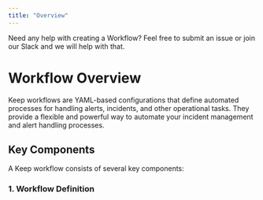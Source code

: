 ```yaml
---
title: "Overview"
---
```


<Note>Need any help with creating a Workflow? Feel free to submit an issue or join our Slack and we will help with that.</Note>

# Workflow Overview

Keep workflows are YAML-based configurations that define automated processes for handling alerts, incidents, and other operational tasks. They provide a flexible and powerful way to automate your incident management and alert handling processes.

## Key Components

A Keep workflow consists of several key components:

### 1. Workflow Definition
